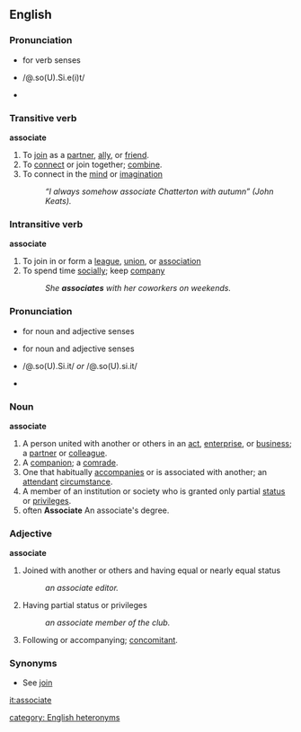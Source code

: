 == English ==

===Pronunciation===
*{{audio|en-us-associate.ogg|Audio pronunciation}} for verb senses
*{{SAMPA}} /@.so(U).Si.e(i)t/
*{{IPA|/ə.so(ʊ).ʃi.e(ɪ)t/}}
=== Transitive verb ===
'''associate'''
# To [[join]] as a [[partner]], [[ally]], or [[friend]]. 
# To [[connect]] or join together; [[combine]]. 
# To connect in the [[mind]] or [[imagination]]
#:''“I always somehow associate Chatterton with autumn” (John Keats). ''

=== Intransitive verb ===
'''associate'''
# To join in or form a [[league]], [[union]], or [[association]]
# To spend time [[social]]ly; keep [[company]]
#:''She '''associates''' with her coworkers on weekends.''

===Pronunciation===
*{{audio|en-us-associate-2.ogg|Audio pronunciation}} for noun and adjective senses
*{{audio|en-us-associate-3.ogg|Alternate audio pronunciation}} for noun and adjective senses
*{{SAMPA}} /@.so(U).Si.it/ ''or'' /@.so(U).si.it/
*{{IPA|/ə.so(ʊ).ʃi.ɪt/ ''or'' /ə.so(ʊ).si.ɪt/}}

=== Noun ===
'''associate'''
# A person united with another or others in an [[act]], [[enterprise]], or [[business]]; a [[partner]] or [[colleague]]. 
# A [[companion]]; a [[comrade]]. 
# One that habitually [[accompanies]] or is associated with another; an [[attendant]] [[circumstance]]. 
# A member of an institution or society who is granted only partial [[status]] or [[privileges]]. 
# often '''Associate''' An associate's degree.

===Adjective===
'''associate'''
# Joined with another or others and having equal or nearly equal status
#:''an associate editor.'' 
# Having partial status or privileges
#:''an associate member of the club. ''
# Following or accompanying; [[concomitant]].

===Synonyms===
*See [[join]]

[[it:associate]]

[[category: English heteronyms]]